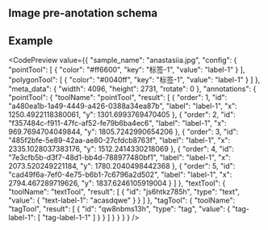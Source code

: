 
## Image pre-anotation schema

<JsonSchemaTable schema={jsonschema} />

## Example

<CodePreview value={{
	"sample_name": "anastasiia.jpg",
	"config": {
		"pointTool": [
			{
				"color": "#ff6600",
				"key": "标签-1",
				"value": "label-1"
			}
		],
		"polygonTool": [
			{
				"color": "#0040ff",
				"key": "标签-1",
				"value": "label-1"
			}
		]
	},
	"meta_data": {
		"width": 4096,
		"height": 2731,
		"rotate": 0
	},
	"annotations": {
		"pointTool": {
			"toolName": "pointTool",
			"result": [
				{
					"order": 1,
					"id": "a480ea1b-1a49-4449-a426-0388a34ea87b",
					"label": "label-1",
					"x": 1250.4922118380061,
					"y": 1301.6993769470405
				},
				{
					"order": 2,
					"id": "f357484c-f911-47fc-af52-fe79b6ba4ec6",
					"label": "label-1",
					"x": 969.7694704049844,
					"y": 1805.7242990654206
				},
				{
					"order": 3,
					"id": "485f2bfe-5e89-42aa-ae80-27cfdcb8763f",
					"label": "label-1",
					"x": 2335.1028037383176,
					"y": 1512.2414330218069
				},
				{
					"order": 4,
					"id": "7e3cfb5b-d3f7-48d1-bb4d-788977480bf1",
					"label": "label-1",
					"x": 2073.520249221184,
					"y": 1780.2040498442368
				},
				{
					"order": 5,
					"id": "cad49f6a-7ef0-4e75-b6b1-7c6796a2d502",
					"label": "label-1",
					"x": 2794.467289719626,
					"y": 1837.6246105919004
				}
			]
		},
		"textTool": {
			"toolName": "textTool",
			"result": [
				{
					"id": "js6htkz785h",
					"type": "text",
					"value": {
						"text-label-1": "acasdqwe"
					}
				}
			]
		},
		"tagTool": {
			"toolName": "tagTool",
			"result": [
				{
					"id": "qw8nbms13h",
					"type": "tag",
					"value": {
						"tag-label-1": [
							"tag-label-1-1"
						]
					}
				}
			]
		}
	}
}
} />
